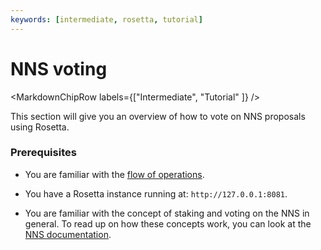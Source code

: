 ```yaml
---
keywords: [intermediate, rosetta, tutorial]
---
```



# NNS voting

<MarkdownChipRow labels={["Intermediate", "Tutorial" ]} />



This section will give you an overview of how to vote on NNS proposals using Rosetta. 

### Prerequisites

- You are familiar with the [flow of operations](/docs/developer-docs/defi/rosetta/icp_rosetta/construction_api/operations_flow/index.mdx). 

- You have a Rosetta instance running at: `http://127.0.0.1:8081`.

- You are familiar with the concept of staking and voting on the NNS in general. To read up on how these concepts work,
you can look at the [NNS documentation](/docs/current/developer-docs/daos/nns/overview). 
